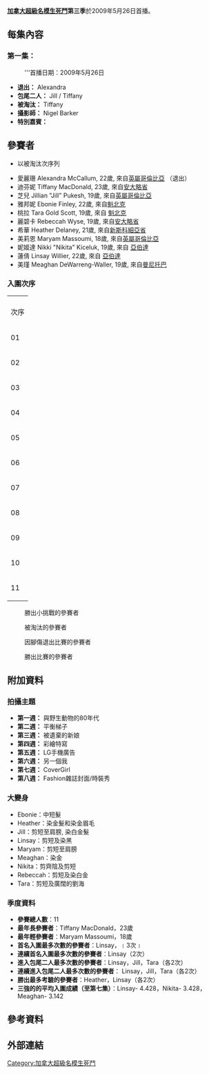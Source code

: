 {{Link style|time=2015-12-13T12:40:12+00:00}}
{{更新|time=2013-12-14T04:19:23+00:00}}
{{infobox television |
  | show_name = 加拿大超級名模生死鬥第三季
  | image =
  | caption = 
  | rating = {{TV-PG}}
  | format = [[真人實境秀|真人實境秀]]
  | runtime = 60分鐘
  | creator = [[泰拉·班克斯|泰拉·班克斯]]  
  | starring = -{杰}-·曼紐爾<br>珍妮·貝可<br>雅士明·華拉森美<br>保羅·阿歷山大<br>諾爾·馬連<br>史黛西·麥根斯
  | country = [[加拿大|加拿大]]
  | network = [[:en:Citytv|Citytv]]/[[:en:A-Channel|A-頻道]]
  | first_aired = 2008年5月28日
  | last_aired =  
  | num_episodes = 8
  | website = http://www.citytv.com/micro/cntm07/
  | imdb_id = 0770472
  | tv_com_id = 53528
}}

'''[[加拿大超級名模生死鬥|加拿大超級名模生死鬥]]第三季'''於2009年5月26日首播。

==每集內容==

===第一集：===
:'''首播日期：2009年5月26日

*'''退出：''' Alexandra 
*'''包尾二人：''' Jill / Tiffany 
*'''被淘汰：''' Tiffany
*'''攝影師：''' Nigel Barker
*'''特別嘉賓：'''

==參賽者==

*以被淘汰次序列

*愛麗珊 Alexandra McCallum, 22歲,   來自[[英屬哥倫比亞|英屬哥倫比亞]] （退出）
*迪芬妮 Tiffany MacDonald, 23歲,  來自[[安大略省|安大略省]]
*芝兒 Jillian "Jill" Pukesh, 19歲,   來自[[英屬哥倫比亞|英屬哥倫比亞]]
*雅邦妮 Ebonie Finley, 22歲,   來自[[魁北克|魁北克]]
*桃拉 Tara Gold Scott, 19歲,  來自 [[魁北克|魁北克]]
*麗碧卡 Rebeccah Wyse, 19歲,   來自[[安大略省|安大略省]]
*希華 Heather Delaney, 21歲,   來自[[新斯科細亞省|新斯科細亞省]]
*美莉恩 Maryam Massoumi, 18歲,   來自[[英屬哥倫比亞|英屬哥倫比亞]]
*妮姬達 Nikki "Nikita" Kiceluk, 19歲,  來自 [[亞伯達|亞伯達]]
*蓮倩 Linsay Willier, 22歲,  來自 [[亞伯達|亞伯達]]
*美瑾 Meaghan DeWarreng-Waller, 19歲,  來自[[曼尼托巴|曼尼托巴]]
===入圍次序===
{| class="wikitable"
|
|-
! 次序 !! 第一集 !! 第二集 !! 第三集 !! 第四集 !! 第五集 !! 第六集 !! 第七集 !!colspan="2"| 第八集
|-
| 01 || Nikita ||Heather ||Maryam || Linsay ||Meaghan || Linsay || style="background:Khaki;"| Linsay ||Linsay  || style="background:#4F7942;"| Meaghan
|-
| 02  || style="background:Khaki;"| Maryam  || Linsay || Alexandra || Nikita || Maryam || style="background:Khaki;"| Heather || Meaghan || Meaghan || style="background:#FF69B4;"| Linsay 
|-
| 03 || Tara || Meaghan || Heather || style="background:Khaki;"| Meaghan  ||style="background:Khaki;"| Linsay || Meaghan|| Nikita ||style="background:#FF69B4;"| Nikita || style="background:#CCCCCC;" colspan="2" |
|-
| 04 || Rebeccah  || Maryam || Jill || Heather || Heather || Nikita || style="background:#FF69B4;"|Maryam || style="background:#CCCCCC;" colspan="2" |
|-
| 05 || Jill || Nikita || style="background:Khaki;"| Meaghan || Jill || Nikita ||  style="background:#FF69B4;"|Heather || style="background:#CCCCCC;" colspan="3" |
|-
| 06 || Meaghan || Rebeccah || Nikita || Maryam ||style="background:#FF69B4;"|Jill 	 || style="background:#CCCCCC;" colspan="4" |
|-
| 07 || Maryam || Alexandra || Linsay ||style="background:#FF69B4;"| Alexandra || style="background:#CCCCCC;" colspan="5" |
|-
| 08 || Alexandra || style="background:Khaki;"| Jill  ||style="background:#FF69B4;"| Rebeccah|| style="background:#CCCCCC;" colspan="6" |
|-
| 09 || Linsay ||style="background:#FF69B4;"|Tara || style="background:#CCCCCC;" colspan="7" |
|-
| 10 || style="background:#FF69B4;"|Ebonie || style="background:#CCCCCC;" colspan="8" |
|-
| 11 || style="background:red;"|Tiffany || style="background:#CCCCCC;" colspan="9" |
|}
:{{Colorsample|Khaki}}   勝出小挑戰的參賽者
:{{Colorsample|#FF69B4}} 被淘汰的參賽者
:{{Colorsample|red}} 因腳傷退出比賽的參賽者
:{{Colorsample|#4F7942}} 勝出比賽的參賽者

== 附加資料 ==

===拍攝主題===

*'''第一週：''' 與野生動物的80年代
*'''第二週：''' 平衡梯子
*'''第三週：''' 被遺棄的新娘
*'''第四週：''' 彩繪特寫
*'''第五週：''' LG手機廣告 
*'''第六週：''' 另一個我
*'''第七週：''' CoverGirl
*'''第八週：''' Fashion雜誌封面/時裝秀

===大變身===
*Ebonie：中短髮
*Heather：染金髮和染金眉毛
*Jill：剪短至肩膀, 染白金髮
*Linsay：剪短及染黑
*Maryam：剪短至肩膀
*Meaghan：染金
*Nikita：剪齊陰及剪短
*Rebeccah：剪短及染白金
*Tara：剪短及廣闊的劉海

===季度資料===

*'''參賽總人數'''：11
*'''最年長參賽者'''：Tiffany MacDonald，23歲
*'''最年輕參賽者'''：Maryam Massoumi，18歲
*'''首名入圍最多次數的參賽者'''：Linsay，﹝3次﹞
*'''連續首名入圍最多次數的參賽者'''：Linsay（2次）
*'''進入包尾二人最多次數的參賽者'''：Linsay，Jill，Tara（各2次）
*'''連續進入包尾二人最多次數的參賽者'''： Linsay，Jill，Tara（各2次）
*'''勝出最多考驗的參賽者'''：Heather，Linsay（各2次）
*'''三強的的平均入圍成績（至第七集）'''：Linsay- 4.428，Nikita- 3.428，Meaghan- 3.142

==參考資料==
<references/>

==外部連結==


{{加拿大超級名模生死鬥}}
[[Category:加拿大超級名模生死鬥|Category:加拿大超級名模生死鬥]]